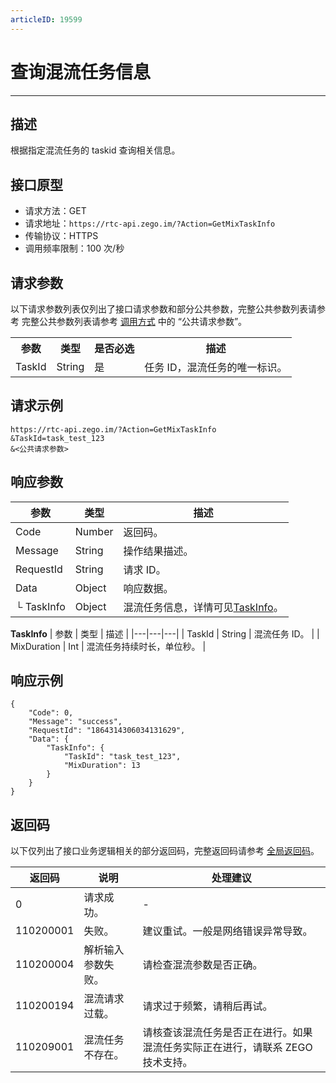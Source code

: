 ```yaml
---
articleID: 19599
---
```



# 查询混流任务信息

---

## 描述

根据指定混流任务的 taskid 查询相关信息。


## 接口原型

- 请求方法：GET
- 请求地址：`https://rtc-api.zego.im/?Action=GetMixTaskInfo`
- 传输协议：HTTPS
- 调用频率限制：100 次/秒

## 请求参数

以下请求参数列表仅列出了接口请求参数和部分公共参数，完整公共参数列表请参考 完整公共参数列表请参考 [调用方式](./../accessing-server-apis.mdx#公共请求参数) 中的 “公共请求参数”。


<table>
  
<tbody><tr>
<th>参数</th>
<th>类型</th>
<th>是否必选</th>
<th>描述</th>
</tr>
<tr>
<td>TaskId</td>
<td>String</td>
<td>是</td>
<td>任务 ID，混流任务的唯一标识。</td>
</tr>
</tbody></table>


## 请求示例

```
https://rtc-api.zego.im/?Action=GetMixTaskInfo
&TaskId=task_test_123
&<公共请求参数>
```

## 响应参数


| 参数 | 类型 | 描述 |
|---|---|---|
| Code | Number | 返回码。 |
| Message | String | 操作结果描述。 |
| RequestId | String | 请求 ID。 |
| Data | Object | 响应数据。 |
| └ TaskInfo | Object | 混流任务信息，详情可见[TaskInfo](#taskInfo)。 |

<a id="taskinfo"></a>
**TaskInfo**
| 参数 | 类型 | 描述 |
|---|---|---|
| TaskId | String | 混流任务 ID。 |
| MixDuration | Int | 混流任务持续时长，单位秒。 |



## 响应示例

```
{
    "Code": 0,
    "Message": "success",
    "RequestId": "1864314306034131629",
    "Data": {
        "TaskInfo": {
            "TaskId": "task_test_123",
            "MixDuration": 13
        }
    }
}
```

## 返回码

以下仅列出了接口业务逻辑相关的部分返回码，完整返回码请参考 [全局返回码](!global_return_code)。

|返回码|说明|处理建议|
|-----|------|-----|
| 0 | 请求成功。 | - |
| 110200001 | 失败。 | 建议重试。一般是网络错误异常导致。 |
| 110200004 | 解析输入参数失败。 | 请检查混流参数是否正确。|
| 110200194 | 混流请求过载。 | 请求过于频繁，请稍后再试。 |
| 110209001 | 混流任务不存在。 | 请核查该混流任务是否正在进行。如果混流任务实际正在进行，请联系 ZEGO 技术支持。 |
